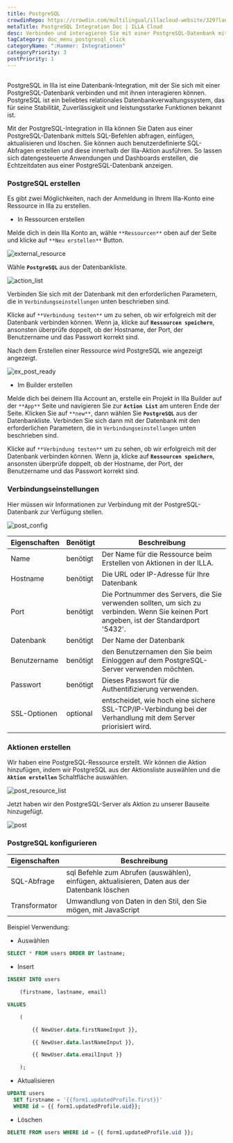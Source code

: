 ```yaml
---
title: PostgreSQL
crowdinRepo: https://crowdin.com/multilingual/illacloud-website/329?languages=de&filter=basic&value=0
metaTitle: PostgreSQL Integration Doc | ILLA Cloud
desc: Verbinden und interagieren Sie mit einer PostgreSQL-Datenbank mit ILLA Cloud. Apps erstellen, die Daten abfragen, bearbeiten und visualisieren können. Automatisieren und optimieren Sie Datenworkflows.
tagCategory: doc_menu_postgresql_click
categoryName: ":Hammer: Integrationen"
categoryPriority: 3
postPriority: 1
---
```


## <h2 hidden>Was ist PostgreSQL?</h2>

PostgreSQL in Illa ist eine Datenbank-Integration, mit der Sie sich mit einer PostgreSQL-Datenbank verbinden und mit ihnen interagieren können. PostgreSQL ist ein beliebtes relationales Datenbankverwaltungssystem, das für seine Stabilität, Zuverlässigkeit und leistungsstarke Funktionen bekannt ist.

Mit der PostgreSQL-Integration in Illa können Sie Daten aus einer PostgreSQL-Datenbank mittels SQL-Befehlen abfragen, einfügen, aktualisieren und löschen. Sie können auch benutzerdefinierte SQL-Abfragen erstellen und diese innerhalb der Illa-Aktion ausführen. So lassen sich datengesteuerte Anwendungen und Dashboards erstellen, die Echtzeitdaten aus einer PostgreSQL-Datenbank anzeigen.

### PostgreSQL erstellen

Es gibt zwei Möglichkeiten, nach der Anmeldung in Ihrem Illa-Konto eine Ressource in Illa zu erstellen.

-   In Ressourcen erstellen

Melde dich in dein Illa Konto an, wähle `**Ressourcen**` oben auf der Seite und klicke auf `**Neu erstellen**` Button.

![external_resource](https://cdn.illacloud.com/official-website/img/docs/external_resource.png)

Wähle **`PostgreSQL`** aus der Datenbankliste.

![action_list](https://cdn.illacloud.com/official-website/img/docs/action_list.png)

Verbinden Sie sich mit der Datenbank mit den erforderlichen Parametern, die in `Verbindungseinstellungen` unten beschrieben sind.

Klicke auf `**Verbindung testen**` um zu sehen, ob wir erfolgreich mit der Datenbank verbinden können. Wenn ja, klicke auf **`Ressourcen speichern`**, ansonsten überprüfe doppelt, ob der Hostname, der Port, der Benutzername und das Passwort korrekt sind.

Nach dem Erstellen einer Ressource wird PostgreSQL wie angezeigt angezeigt.

![ex_post_ready](https://cdn.illacloud.com/official-website/img/docs/ex_post_ready.png)

-   Im Builder erstellen

Melde dich bei deinem Illa Account an, erstelle ein Projekt in Illa Builder auf der `**App**` Seite und navigieren Sie zur **`Action List`** am unteren Ende der Seite. Klicken Sie auf `**new**`, dann wählen Sie **`PostgreSQL`** aus der Datenbankliste. Verbinden Sie sich dann mit der Datenbank mit den erforderlichen Parametern, die in `Verbindungseinstellungen` unten beschrieben sind.

Klicke auf `**Verbindung testen**` um zu sehen, ob wir erfolgreich mit der Datenbank verbinden können. Wenn ja, klicke auf **`Ressourcen speichern`**, ansonsten überprüfe doppelt, ob der Hostname, der Port, der Benutzername und das Passwort korrekt sind.

### Verbindungseinstellungen

Hier müssen wir Informationen zur Verbindung mit der PostgreSQL-Datenbank zur Verfügung stellen.

![post_config](https://cdn.illacloud.com/official-website/img/docs/post_config.png)

| Eigenschaften   | Benötigt | Beschreibung                                                                                                                            |
| --------------- | -------- | --------------------------------------------------------------------------------------------------------------------------------------- |
| Name            | benötigt | Der Name für die Ressource beim Erstellen von Aktionen in der ILLA.                                                                     |
| Hostname        | benötigt | Die URL oder IP-Adresse für Ihre Datenbank                                                                                              |
| Port            | benötigt | Die Portnummer des Servers, die Sie verwenden sollten, um sich zu verbinden. Wenn Sie keinen Port angeben, ist der Standardport '5432'. |
| Datenbank       | benötigt | Der Name der Datenbank                                                                                                                  |
| Benutzername    | benötigt | den Benutzernamen den Sie beim Einloggen auf dem PostgreSQL-Server verwenden möchten.                                                   |
| Passwort        | benötigt | Dieses Passwort für die Authentifizierung verwenden.                                                                                    |
| SSL-Optionen    | optional | entscheidet, wie hoch eine sichere SSL-TCP/IP-Verbindung bei der Verhandlung mit dem Server priorisiert wird.                           |

### Aktionen erstellen

Wir haben eine PostgreSQL-Ressource erstellt. Wir können die Aktion hinzufügen, indem wir PostgreSQL aus der Aktionsliste auswählen und die **`Aktion erstellen`** Schaltfläche auswählen.

![post_resource_list](https://cdn.illacloud.com/official-website/img/docs/post_resource_list.png)

Jetzt haben wir den PostgreSQL-Server als Aktion zu unserer Bauseite hinzugefügt.

![post](https://cdn.illacloud.com/official-website/img/docs/post.png)

### PostgreSQL konfigurieren

| Eigenschaften  | Beschreibung                                                                                  |
| -------------- | --------------------------------------------------------------------------------------------- |
| SQL-Abfrage    | sql Befehle zum Abrufen (auswählen), einfügen, aktualisieren, Daten aus der Datenbank löschen |
| Transformator  | Umwandlung von Daten in den Stil, den Sie mögen, mit JavaScript                               |

Beispiel Verwendung:

-   Auswählen

```sql
SELECT * FROM users ORDER BY lastname;
```

-   Insert

```sql
INSERT INTO users

	(firstname, lastname, email)

VALUES

	(

		{{ NewUser.data.firstNameInput }},

		{{ NewUser.data.lastNameInput }},

		{{ NewUser.data.emailInput }}

	);
```

-   Aktualisieren

```sql
UPDATE users
  SET firstname = '{{form1.updatedProfile.first}}'
  WHERE id = {{ form1.updatedProfile.uid}};
```

-   Löschen

```sql
DELETE FROM users WHERE id = {{ form1.updatedProfile.uid }};
```
